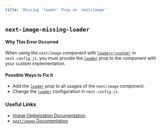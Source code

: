 ```yaml
---
title: 'Missing `loader` Prop on `next/image`'
---
```


## `next-image-missing-loader`

#### Why This Error Occurred

When using the `next/image` component with [`loader="custom"`](/docs/app/api-reference/next-config-js/images) in `next.config.js`, you must provide the [`loader`](/docs/pages/api-reference/components/image#loader) prop to the component with your custom implementation.

#### Possible Ways to Fix It

- Add the [`loader`](/docs/pages/api-reference/components/image#loader) prop to all usages of the `next/image` component.
- Change the [`loader`](/docs/app/api-reference/next-config-js/images) configuration in `next.config.js`.

### Useful Links

- [Image Optimization Documentation](/docs/pages/building-your-application/optimizing/images)
- [`next/image` Documentation](/docs/pages/api-reference/components/image)

